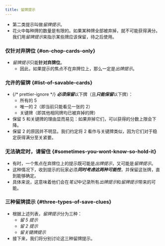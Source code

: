 ```yaml
---
title: 留牌提示
---
```



<BeginnersGuideProgress id="save-clues" />

- 第二类提示叫做*留牌提示*。
- 花火中每种牌的数量是有限的。如果某种牌全部被弃掉，就不可能获得满分。我们用*留牌提示*来指示某些牌应该保留，待之后使用。

### 仅针对弃牌位 \{#on-chop-cards-only\}

- *留牌提示*只能**针对弃牌位**。
  - 因此，如果提示的焦点不在弃牌位上，那么一定是*出牌提示*。

### 允许的留牌 \{#list-of-savable-cards\}

- {/* prettier-ignore */}
  <Em>**必须保留**</Em>以下牌（且<Em>**只能保留**</Em>以下牌）：
  - 所有的 5
  - 唯一的 2（即当前只能看见一张的 2）
  - 关键牌（即其他相同牌均已被弃掉的牌）
- 保留 5 和关键牌的理由显而易见：如果弃掉它们，可以获得的分数上限会下降。
- 保留 2 的原因并不明显。我们约定将 2 看作与关键牌类似，因为它们对于稳定获得满分至关紧要。

### 无法确定时，请留住 \{#sometimes-you-wont-know-so-hold-it\}

- 有时，一个焦点在弃牌位上的提示既可能是*出牌提示*，又可能是*留牌提示*。
- 这种情况下，收到提示的玩家必须<Em>**同时考虑这两种可能性**</Em>，并保留这张牌，直到能够确定。
- 具体来说，这意味着他们会在*笔记*中记录所有*出牌提示*和*留牌提示*带来的可能。

### 三种留牌提示 \{#three-types-of-save-clues\}

- 根据上述列表，*留牌提示*分为三种：
  - _留 5 提示_
  - _留 2 提示_
  - _留关键牌提示_
- 接下来，我们将分别讨论这三种留牌提示。
